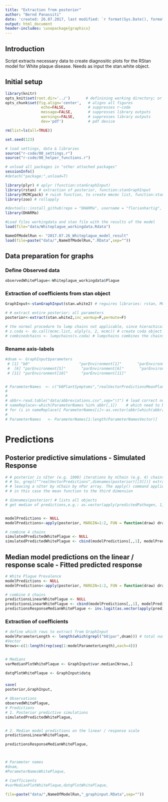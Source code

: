```yaml
---
title: "Extraction from posterior"
author: "Bernd Panassiti"
date: 'created: 26.07.2017, last modified: `r format(Sys.Date(), format="%d.%m.%Y")`'
output: html_document
header-includes: \usepackage{graphicx}
---
```


## Introduction
Script extracts necessary data to create diagnositic plots for the RStan model for White plaque disease.
Needs as input the stan.white object.  


## Initial setup
```r
library(knitr)
opts_knit$set(root.dir='../')       # definining working directory; or normalizePath('../')
opts_chunk$set(fig.align='center',   # aligns all figures
                echo=FALSE,          # suppresses r-code
                message=FALSE,       # suppresses library outputs
                warnings=FALSE,      # suppresses library outputs
                dev='pdf')           # pdf device
```

```r
rm(list=ls(all=TRUE))

set.seed(123)

# load settings, data & libraries
source("r-code/00_settings.r")
source("r-code/00_helper_functions.r")

# unload all packages in "other attached packages"
sessionInfo()
#detach("package:",unload=T)

library(plyr) # aplyr (function:stanGraphInput)
library(rstan) # extraction of posterior, function:stanGraphInput
library(MCMCpack) # rwish function, to create mmcmc list, function:stanGraphInput
library(zoo) # rollapply

#devtools::install_github(repo = "DHARMa", username = "florianhartig", subdir = "DHARMa", dependencies = T, build_vignettes = TRUE)
library(DHARMa)

#Load files workingdata and stan file with the results of the model
load(file="data/Whiteplague_workingdata.Rdata")

NameOfModelRun <- "2017.07.26_Whiteplague_model_result"
load(file=paste("data/",NameOfModelRun,".RData",sep=""))
```

## Data preparation for graphs

### Define Observed data
```r
observedWhitePlague<-Whiteplague_workingdata$Plague
```



### Extraction of coefficients from stan object
```r
GraphInput<-stanGraphInput(stan.white2) # reguires libraries: rstan, MCMCpack, plyr
```


```r
# # extract entire posterior; all parameters
posterior<-extract(stan.white2,inc_warmup=F,permute=F)

# the normal procedure to lump chains not applicable, since hierachical model:
# s.coda <- do.call(mcmc.list, alply(s, 2, mcmc)) # create coda object
# combinedchains <- lumpchains(s.coda) # lumpchains combines the chains in mcmc.list
```



### Rename axis-labels
```r
#dnam <- GraphInput$parameters
 # [1] "b0"                      "parEnvironment[1]"       "parEnvironment[2]"       "parEnvironment[3]"       "parEnvironment[4]"      
 #  [6] "parEnvironment[5]"       "parEnvironment[6]"       "parEnvironment[7]"       "parEnvironment[8]"       "parEnvironment[9]"      
 # [11] "parEnvironment[10]"      "parEnvironment[11]"    


# ParameterNames  <- c("b0PlantSymptoms","realVectorPredictionsMeanPlantSymptoms","realPathogen2012PredictionsPlantSymptoms","realVectorPathogenInteraction","elevation","Riesling","Rulaender","Spaetburgunder","Ut5m2008","Ut5m2009","Ut5m2011")
#   
# 
# abbr<-read.table("data/abbreviations.csv",sep="\t") # load correct notation
# nameReplace<-which(ParameterNames %in% abbr[,1])    # which need to be replaced with correct notation?
# for (i in nameReplace){ ParameterNames[i]<-as.vector(abbr[which(abbr[,1] %in% ParameterNames[i]),2])}
# 
# ParameterNames   <- ParameterNames[1:length(ParameterNamesVector)]
```


# Predictions
## Posterior predictive simulations - Simulated Response
```r
# # posterior is nIter (e.g. 1000) iterations by nChain (e.g. 4) chains by nPar (e.g. 20) parameters. 
# # So, grepl("^realVectorPredictions",dimnames(posterior)[[3]])] extracts the parameters whose first two letters are realVectorPredictions, 
# # leaving a nIter by nChain by nPar array. The apply() command applies the specified function to the specified dimension of the resulting array, 
# # in this case the mean function to the third dimension

# dimnames(posterior) # lists all objects
# get median of predictions,e.g.: as.vector(apply(predictedPathogen, 1, median))


modelPredictions <- NULL
modelPredictions<-apply(posterior, MARGIN=1:2, FUN = function(draw) draw[grepl("^RealDisease[\\[]",names(draw))])

# combine 4 chains
simulatedPredictedWhitePlague <- NULL
simulatedPredictedWhitePlague <- cbind(modelPredictions[,,1], modelPredictions[,,2], modelPredictions[,,3], modelPredictions[,,4]) #  combining chains, see also: combine.mcmc from runjags package


```


## Median model predictions on the linear / response scale - Fitted predicted response
```r
# White Plague Prevalence
modelPredictions <- NULL
modelPredictions<-apply(posterior, MARGIN=1:2, FUN = function(draw) draw[grepl("^RealDisease[\\[]",names(draw))])

# combine 4 chains
predictionsLinearWhitePlague <- NULL
predictionsLinearWhitePlague <- cbind(modelPredictions[,,1], modelPredictions[,,2], modelPredictions[,,3], modelPredictions[,,4]) #  combining chains, see also: combine.mcmc from runjags package
predictionsResponseMedianWhitePlague <- inv.logit(as.vector(apply(predictionsLinearWhitePlague, 1, median)))*Whiteplague_workingdata$Ntot
```


### Extraction of coefficients
```r
# define which rows to extract from GraphInput
modelParameterLength <- length(which(grepl("b0|par",dnam))) # total number of parameters from all models
#Vector
Nrows<-c(1:length(rep(seq(1:modelParameterLength),each=4)))


# Medians
varMedianPlotWhitePlaque <- GraphInput$var.median[Nrows,]

datqPlotWhitePlaque <- GraphInput$datq
```


### 
```r
save(
posterior,GraphInput,

# Observations
observedWhitePlague,
# Predictions
# 1. Posterior predictive simulations
simulatedPredictedWhitePlague,


# 2. Median model predictions on the linear / response scale
predictionsLinearWhitePlague,

predictionsResponseMedianWhitePlague,



# Parameter names
#dnam,
#ParameterNamesWhitePlaque,

# Coefficients
#varMedianPlotWhitePlaque,datqPlotWhitePlaque,

file=paste("data/",NameOfModelRun,"_graphinput.RData",sep=""))
```

